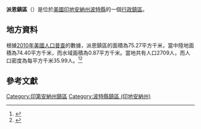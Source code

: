 {{noteTA
|G1=USState
|G2=地名
|G3=Unit
}}
{{Infobox settlement
|official_name            = 派恩鎮區
|native_name = Pine Township
|settlement_type          = [[行政鎮區|行政鎮區]]
|image_skyline            = Pine_Twp_(pond)Porter_County_Indiana.jpg
|imagesize                = 250px
|image_map                = Map highlighting Pine Township, Porter County, Indiana.svg
|mapsize                  = 250px
|pushpin_map  =USA Indiana
|pushpin_label = 派恩鎮區
|pushpin_label_position   = top
|pushpin_map_caption      = 派恩鎮區在印地安納州的位置
|subdivision_type         = [[世界政區索引|國家]]
|subdivision_type1        = [[美国州份|州份]]
|subdivision_type2        = [[印地安納州行政区划|縣]]
|subdivision_name         = [[美国|美国]]
|subdivision_name1        = [[印地安納州|印地安納州]]
|subdivision_name2        = [[波特縣_(印地安納州)|波特縣]]
|elevation_ft             = 650
|elevation_m              = 198
|timezone                 = [[北美东部時區|北美东部時區]]
|area_total_km2           = 75.27
|area_land_km2            = 74.40
|area_water_km2           = 0.87
|area_total_sq_mi         = 
|area_land_sq_mi          = 
|area_water_sq_mi         = 
|population_as_of         = [[2010年美國人口普查|2010]]
|population_footnotes     = 
|population_total         = 2709
|population_density_km2   = auto
|population_density_sq_mi = auto
|utc_offset               = -5
|coordinates              = {{coord|41|39|17|N|86|58|13|W|type:city_region:US-AL_source:GNS-enwiki|display=inline,title}}
| coor_pinpoint           = 
| coordinates_footnotes   = 
|timezone_DST             = EDT
|utc_offset_DST           = -4
|postal_code_type         = [[美國郵區編號|郵區編號]]
|postal_code              = 
|area_code                = {{link-en|电话区号219|Area code 219|219}}
|blank_name = [[地名信息系统|GNIS ID]]
|blank_info = 453739
}}
'''派恩鎮區'''（{{lang-en|Pine Township}}）是位於[[美國|美國]][[印地安納州|印地安納州]][[波特縣_(印地安納州)|波特縣]]的一個[[行政鎮區|行政鎮區]]。

== 地方資料 ==
根據[[2010年美國人口普查|2010年美國人口普查]]的數據，派恩鎮區的面積為75.27平方千米，當中陸地面積為74.40平方千米，而水域面積為0.87平方千米。當地共有人口2709人，而人口密度為每平方千米35.99人。<ref name="GR8">{{cite web|url=http://factfinder2.census.gov|publisher=[[美国人口调查局|美国人口调查局]]|accessdate=2011-05-14|title=American FactFinder|archive-date=2013-09-11|archive-url=https://web.archive.org/web/20130911234518/http://factfinder2.census.gov/|dead-url=no}}</ref><ref>{{cite web|url=https://www.citypopulation.de/en/usa/indiana/admin/|title=USA: Indiana (Counties and Townships) - City Population|access-date=2020-08-14|archive-date=2020-04-22|archive-url=https://web.archive.org/web/20200422090607/https://www.citypopulation.de/en/usa/indiana/admin/|dead-url=no}}</ref>

== 參考文獻 ==
{{reflist}}

{{波特縣 (印地安納州)}}

{{DEFAULTSORT:Pine Township}}
[[Category:印第安納州鎮區|Category:印第安納州鎮區]]
[[Category:波特縣鎮區_(印地安納州)|Category:波特縣鎮區 (印地安納州)]]

{{Indiana-geo-stub}}